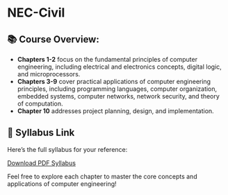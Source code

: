 # NEC-Civil

## 📚 Course Overview:

* **Chapters 1-2** focus on the fundamental principles of computer engineering, including electrical and electronics concepts, digital logic, and microprocessors.
* **Chapters 3-9** cover practical applications of computer engineering principles, including programming languages, computer organization, embedded systems, computer networks, network security, and theory of computation.
* **Chapter 10** addresses project planning, design, and implementation.

## 📑 Syllabus Link

Here’s the full syllabus for your reference:

[Download PDF Syllabus](/computer-engineering-registration-examination-syllabus_compressed.pdf)

Feel free to explore each chapter to master the core concepts and applications of computer engineering!

